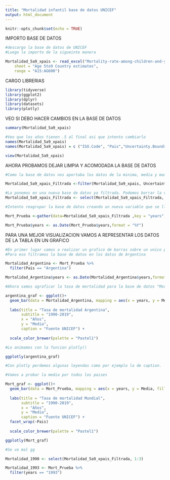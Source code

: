 ```yaml
---
title: "Mortalidad infantil base de datos UNICEF"
output: html_document
---
```


```r
knitr::opts_chunk$set(echo = TRUE)
```

IMPORTO BASE DE DATOS

```r
#descargo la base de datos de UNICEF
#Luego la importo de la sigueinte manera

Mortalidad_5a9_xpais <- read_excel("Mortality-rate-among-children-and-you-age-5-to-24_2020.xlsx", 
    sheet = "Age 5to9 Country estimates", 
    range = "A15:AG600")
```

CARGO LIBRERIAS

```r
library(tidyverse)
library(ggplot2)
library(dplyr)
library(datasets)
library(plotly)
```

VEO SI DEBO HACER CAMBIOS EN LA BASE DE DATOS

```r
summary(Mortalidad_5a9_xpais)

#Veo que los años tienen .5 al final asi que intento cambiarlo
names(Mortalidad_5a9_xpais)
names(Mortalidad_5a9_xpais) = c ("ISO.Code", "Pais","Uncertainty.Bounds","1990","1991","1992","1993","1994","1995","1996","1997","1998","1999","2000","2001","2002","2003", "2004","2005","2006","2007"         ,"2008" ,"2009","2010","2011","2012","2013","2014","2015","2016","2017","2018"    ,"2019")

view(Mortalidad_5a9_xpais)
```

AHORA PROBAMOS DEJAR LIMPIA Y ACOMODADA LA BASE DE DATOS

```r
#Como la base de datos nos aportaba los datos de la minima, media y maximo buscamos filtrar la base de datos por por el promedio de la mortalidad asi es mas confiable a la hora de analizar los datos. 

Mortalidad_5a9_xpais_Filtrada <-filter(Mortalidad_5a9_xpais, Uncertainty.Bounds == "Median")

#La ponemos en una nueva base de datos ya filtrada. Podemos borrar la variable "Uncertainly.Bounds" ya que solo tiene la observacion "median" puede ser dedundante
Mortalidad_5a9_xpais_Filtrada <- select(Mortalidad_5a9_xpais_Filtrada, !Uncertainty.Bounds)

#Intento reagrupar la base de datos creando un nueva variable que se llame años y este compuesta de todos los años

Mort_Prueba <-gather(data=Mortalidad_5a9_xpais_Filtrada ,key = "years", value = "Media",3:32)

Mort_Prueba$years <- as.Date(Mort_Prueba$years,format = "%Y")
```

PARA UNA MEJOR VISUALIZACION VAMOS A REPRESENTAR LOS DATOS DE LA TABLA EN UN GRAFICO

```r
#En primer lugar vamos a realizar un grafico de barras sobre un unico pais, por ejemplo Argentina
#Para eso filtramos la base de datos en los datos de Argentina

Mortalidad_Argentina <- Mort_Prueba %>% 
  filter(Pais == "Argentina")

Mortalidad_Argentina$years <- as.Date(Mortalidad_Argentina$years,format = "%Y")

#Ahora vamos agraficar la tasa de mortalidad para la base de datos "Mortalidad_Argentina"

argentina_graf <- ggplot()+
  geom_bar(data = Mortalidad_Argentina, mapping = aes(x = years, y = Media, fill = Pais), stat = "identity" ) + 
  
  labs(title = "Tasa de mortalidad Argentina",
       subtitle = "1990-2019",
       x = "Años",
       y = "Media",
       caption = "Fuente UNICEF") + 
  
  scale_color_brewer(palette = "Pastel1")

#Lo animamos con la funcion plotly()

ggplotly(argentina_graf)

#Con plotly perdemos algunas leyendas como por ejemplo la de caption.

#Vamos a probar la media por todos los paises

Mort_graf <- ggplot()+
  geom_bar(data = Mort_Prueba, mapping = aes(x = years, y = Media, fill = Pais), stat = "identity" ) + 
  
  labs(title = "Tasa de mortalidad Mundial",
       subtitle = "1990-2019",
       x = "Años",
       y = "Media",
       caption = "Fuente UNICEF") + 
  facet_wrap(~Pais)
  
  scale_color_brewer(palette = "Pastel1")

ggplotly(Mort_graf)

#Se ve mal gg

```




```r
Mortalidad_1990 <- select(Mortalidad_5a9_xpais_Filtrada, 1:3)
```

```r
Mortalidad_1993 <- Mort_Prueba %>%
  filter(years == "1993")
```

